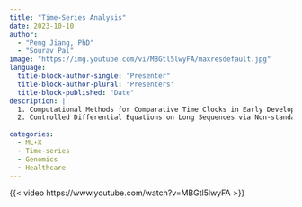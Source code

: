 ```yaml
---
title: "Time-Series Analysis"
date: 2023-10-10
author: 
  - "Peng Jiang, PhD"
  - "Sourav Pal"
image: "https://img.youtube.com/vi/MBGtl5lwyFA/maxresdefault.jpg"
language: 
  title-block-author-single: "Presenter"
  title-block-author-plural: "Presenters"
  title-block-published: "Date"
description: |
  1. Computational Methods for Comparative Time Clocks in Early Development and Tissue Regeneration<br>
  2. Controlled Differential Equations on Long Sequences via Non-standard Wavelets
  
categories:
  - ML+X
  - Time-series
  - Genomics
  - Healthcare
---
```


{{< video https://www.youtube.com/watch?v=MBGtl5lwyFA >}}
